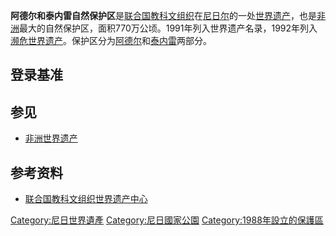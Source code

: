 {{世界遗产概要表
|site_img = Image:Fachi-Bilma-Dünen.jpg
|site_img_capt = 
|site_img_width = 350px
|zh_name = 阿德尔和泰内雷自然保护区
|en_name = Air and Ténéré Natural Reserves
|fr_name = Réserves naturelles de l'Aïr et du Ténéré
|country = {{NER}}
|Region = 非洲
|area = 77360km<sup>2</sup>
|criterion_c = 
|criterion_n = (7), (9), (10)
|rg_year = 1991年
|ex_rg_year = 
|remarks = 
|iucn = IV、Ia
|ID= 573
|map_img =
|map_img_width = 275px
|}}

'''阿德尔和泰内雷自然保护区'''是[[联合国教科文组织|联合国教科文组织]]在[[尼日尔|尼日尔]]的一处[[世界遗产|世界遗产]]，也是[[非洲|非洲]]最大的自然保护区，面积770万公顷。1991年列入世界遗产名录，1992年列入[[濒危世界遗产|濒危世界遗产]]。保护区分为[[阿德尔|阿德尔]]和[[泰内雷沙漠|泰内雷]]两部分。

==登录基准==
{{世界遗产基准|7|9|10}}

==参见==
*[[非洲世界遗产|非洲世界遗产]]

==参考资料==
*[http://whc.unesco.org/en/list/573/ 联合国教科文组织世界遗产中心] {{Wayback|url=http://whc.unesco.org/en/list/573/ |date=20210519113536 }}

{{尼日尔世界遗产}}

{{DEFAULTSORT:Aïr and Ténéré National Nature Reserve}}
[[Category:尼日世界遺產|Category:尼日世界遺產]]
[[Category:尼日國家公園|Category:尼日國家公園]]
[[Category:1988年設立的保護區|Category:1988年設立的保護區]]